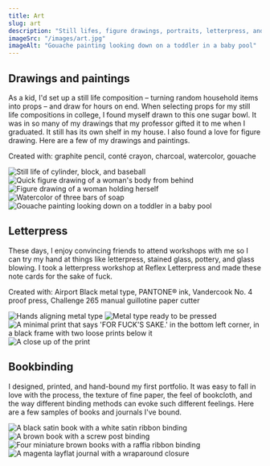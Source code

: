 ```yaml
---
title: Art
slug: art
description: "Still lifes, figure drawings, portraits, letterpress, and bookbinding"
imageSrc: "/images/art.jpg"
imageAlt: "Gouache painting looking down on a toddler in a baby pool"
---
```



## Drawings and paintings

As a kid, I'd set up a still life composition – turning random household items into props – and draw for hours on end. When selecting props for my still life compositions in college, I found myself drawn to this one sugar bowl. It was in so many of my drawings that my professor gifted it to me when I graduated. It still has its own shelf in my house. I also found a love for figure drawing. Here are a few of my drawings and paintings.

<p class="subtle">Created with: graphite pencil, conté crayon, charcoal, watercolor, gouache</p>

<div class="layout-art-masonry">
  <Image src={art01} class="image" alt="Still life of cylinder, block, and baseball" />
  <Image src={art02} class="image img-2" alt="Quick figure drawing of a woman's body from behind" />
  <Image src={art03} class="image img-3" alt="Figure drawing of a woman holding herself" />
  <Image src={art04} class="image img-4" alt="Watercolor of three bars of soap" />
  <Image src={art05} class="image" alt="Gouache painting looking down on a toddler in a baby pool" />
</div>

## Letterpress

These days, I enjoy convincing friends to attend workshops with me so I can try my hand at things like letterpress, stained glass, pottery, and glass blowing. I took a letterpress workshop at Reflex Letterpress and made these note cards for the sake of fuck.

<p class="subtle">Created with: Airport Black metal type, PANTONE® ink, Vandercook No. 4 proof press, Challenge 265 manual guillotine paper cutter</p>

<div class="layout-two-up">
  <Image src={art06} class="image" alt="Hands aligning metal type" />
  <Image src={art07} class="image" alt="Metal type ready to be pressed" />
  <Image src={art08} class="image" alt="A minimal print that says 'FOR FUCK'S SAKE.' in the bottom left corner, in a black frame with two loose prints below it" />
  <Image src={art09} class="image" alt="A close up of the print" />
</div>

## Bookbinding

I designed, printed, and hand-bound my first portfolio. It was easy to fall in love with the process, the texture of fine paper, the feel of bookcloth, and the way different binding methods can evoke such different feelings. Here are a few samples of books and journals I've bound.

<div class="layout-two-up mb-0">
  <Image src={art10} class="image" alt="A black satin book with a white satin ribbon binding" />
  <Image src={art11} class="image" alt="A brown book with a screw post binding" />
  <Image src={art12} class="image" alt="Four miniature brown books with a raffia ribbon binding" />
  <Image src={art13} class="image" alt="A magenta layflat journal with a wraparound closure" />
</div>